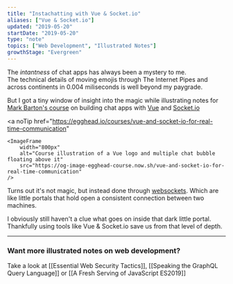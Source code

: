 ```yaml
---
title: "Instachatting with Vue & Socket.io"
aliases: ["Vue & Socket.io"]
updated: "2019-05-20"
startDate: "2019-05-20"
type: "note"
topics: ["Web Development", "Illustrated Notes"]
growthStage: "Evergreen"
---
```


<IntroParagraph>

The _intantness_ of chat apps has always been a mystery to me.  
The technical details of moving emojis through The Internet Pipes and across continents in 0.004 miliseconds is well beyond my paygrade.

</IntroParagraph>

But I got a tiny window of insight into the magic while illustrating notes for [Mark Barton's course](https://egghead.io/courses/vue-and-socket-io-for-real-time-communication) on building chat apps with [Vue](https://vuejs.org/) and [Socket.io](https://socket.io/)

<a
    noTip
    href="https://egghead.io/courses/vue-and-socket-io-for-real-time-communication"
>
    <ImageFrame
        width="800px"
        alt="Course illustration of a Vue logo and multiple chat bubble floating above it"
        src="https://og-image-egghead-course.now.sh/vue-and-socket-io-for-real-time-communication"
    />
</a>

Turns out it's not magic, but instead done through [websockets](https://en.wikipedia.org/wiki/WebSocket). Which are like little portals that hold open a consistent connection between two machines.

I obviously still haven't a clue what goes on inside that dark little portal. Thankfully using tools like Vue & Socket.io save us from that level of depth.

<BasicImage
    alt="Vue and socket.io for real-time communication"
    src="https://res.cloudinary.com/dg3gyk0gu/image/upload/c_scale,w_800/v1592262571/maggieappleton.com/egghead-course-notes/vuesocket/vuesocket1.png"
/>

<BasicImage
    alt="Socket.io gives us bidirectional communication between two clients"
    src="https://res.cloudinary.com/dg3gyk0gu/image/upload/c_scale,w_900/v1592262575/maggieappleton.com/egghead-course-notes/vuesocket/vuesocket2.png"
/>

<BasicImage
    alt="The emit method lets us send and recieve any knd of event. We can target specific users or a group of users"
    src="https://res.cloudinary.com/dg3gyk0gu/image/upload/c_scale,w_900/v1592262574/maggieappleton.com/egghead-course-notes/vuesocket/vuesocket3.png"
/>

<BasicImage
    alt="The full vue and socket sketchnote"
    src="https://res.cloudinary.com/dg3gyk0gu/image/upload/c_scale,w_900/v1592262568/maggieappleton.com/egghead-course-notes/vuesocket/vuesocket_sketchnotes--mini.png"
/>

---

### Want more illustrated notes on web development?

Take a look at [[Essential Web Security Tactics]], [[Speaking the GraphQL Query Language]] or [[A Fresh Serving of JavaScript ES2019]]
